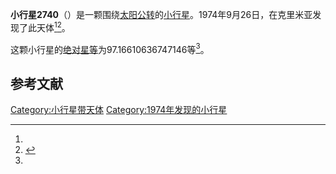 {{Infobox planet
| bgcolour = #FFFFC0
| name = 2740 Tsoj
| symbol = 
| image = 
| caption = 
| discovery = yes
| discovery_ref = 
| discoverer = {{link-en|柳德米拉·瓦斯列娜·朱然勒娃|Lyudmila Vasilyevna Zhuravleva}}
| discovery_site = [[克里米亚|克里米亚]] 
| discovered = 1974年9月26日
| designations = yes
| mp_name = 
| named_after = 
| alt_names = 1974 SY4/ 1951 GW / 1953 TY / 1958 TB1 / 1972 GD / 1974 TD1 / 1977 EB1 / 1979 SC9
| mp_category = [[主带小行星|主带小行星]]
| orbit_ref = <ref name="a">[http://ssd.jpl.nasa.gov/sbdb.cgi?sstr=2740 2740 Tsoj] {{Wayback|url=http://ssd.jpl.nasa.gov/sbdb.cgi?sstr=2740 |date=20210216024152 }}，小行星數據庫瀏覽器（JPL Small-Body Database Browser）－[[美国国家航空航天局|美国国家航空航天局]]喷气推进实验室</ref>
| epoch = 2456400.5 (2013年4月18日更新)
| aphelion = {{convert|3.211073461700062|AU|km|3|abbr=on|lk=out}}
| perihelion = {{convert|2.787899164717821|AU|km|3|abbr=on}}
| semimajor = {{convert|2.999486313208942|AU|km|3|abbr=on}}
| eccentricity = 0.070541128
| period = 1897.443067 [[日|日]]<br />5.19[[儒略年|儒略年]]
| avg_speed = 
| inclination = 9.37483250484196
| asc_node = 197.9008894899926
| mean_anomaly = 
| arg_peri = 97.16610636747146
| satellites = 
| physical_characteristics = yes
| dimensions = 
| mass = 
| density = 
| surface_grav = 
| escape_velocity = 
| sidereal_day = 
| axial_tilt = 
| pole_ecliptic_lat = 
| pole_ecliptic_lon = 
| albedo = 
| temperatures= 
| temp_name1 = 
| mean_temp_1 = 
| max_temp_1 = 
| temp_name2 = 
| max_temp_2 = 
| spectral_type = 
| abs_magnitude = 97.16610636747146
}}

'''小行星2740'''（{{lang-en|2740 Tsoj}}）是一颗围绕[[太阳|太阳]][[公转|公转]]的[[小行星|小行星]]。1974年9月26日，{{link-en|柳德米拉·瓦斯列娜·朱然勒娃|Lyudmila Vasilyevna Zhuravleva}}在克里米亚发现了此天体<ref name="a" /><ref>{{cite news|title=小行星列表|url=http://cfa-www.harvard.edu/iau/lists/NumberedMPs.txt|accessdate=2013-07-08|newspaper=哈佛大学|archive-date=2008-05-17|archive-url=https://web.archive.org/web/20080517010638/http://cfa-www.harvard.edu/iau/lists/NumberedMPs.txt|dead-url=no}}</ref>。

这颗小行星的[[绝对星等|绝对星等]]为97.16610636747146等<ref name="a" />。

==参考文献==
{{reflist}}
{{Minor Planet Number|[[小行星2739|小行星2739]]|[[小行星2741|小行星2741]]}}

{{小天体}}

[[Category:小行星带天体|Category:小行星带天体]]
[[Category:1974年发现的小行星|Category:1974年发现的小行星]]

{{asteroid-stub}}